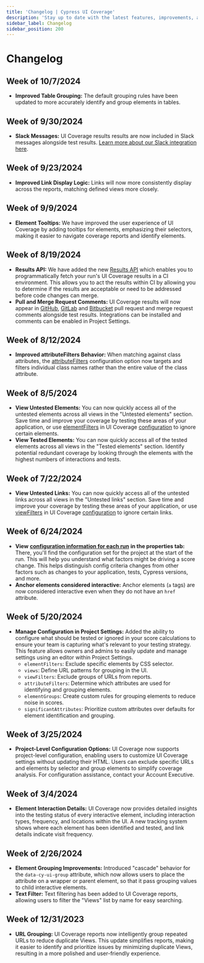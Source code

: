 ```yaml
---
title: 'Changelog | Cypress UI Coverage'
description: 'Stay up to date with the latest features, improvements, and bug fixes for UI Coverage.'
sidebar_label: Changelog
sidebar_position: 200
---
```


# Changelog

## **Week of 10/7/2024**

- **Improved Table Grouping:** The default grouping rules have been updated to more accurately identify and group elements in tables.

## **Week of 9/30/2024**

- **Slack Messages:** UI Coverage results results are now included in Slack messages alongside test results. [Learn more about our Slack integration here](https://on.cypress.io/slack-integration).

## **Week of 9/23/2024**

- **Improved Link Display Logic:** Links will now more consistently display across the reports, matching defined views more closely.

## **Week of 9/9/2024**

- **Element Tooltips:** We have improved the user experience of UI Coverage by adding tooltips for elements, emphasizing their selectors, making it easier to navigate coverage reports and identify elements.

## Week of 8/19/2024

- **Results API:** We have added the new [Results API](/ui-coverage/results-api) which enables you to programmatically fetch your run's UI Coverage results in a CI environment. This allows you to act the results within CI by allowing you to determine if the results are acceptable or need to be addressed before code changes can merge.
- **Pull and Merge Request Comments:** UI Coverage results will now appear in [GitHub](https://on.cypress.io/github-integration), [GitLab](https://on.cypress.io/gitlab-integration) and [Bitbucket](https://on.cypress.io/bitbucket-integration) pull request and merge request comments alongside test results. Integrations can be installed and comments can be enabled in Project Settings.

## **Week of 8/12/2024**

- **Improved attributeFilters Behavior:** When matching against class attributes, the [attributeFilters](/ui-coverage/configuration/attributefilters) configuration option now targets and filters individual class names rather than the entire value of the class attribute.

## Week of 8/5/2024

- **View Untested Elements:** You can now quickly access all of the untested elements across all views in the "Untested elements" section.
  Save time and improve your coverage by testing these areas of your application, or use
  [elementFilters](/ui-coverage/configuration/elementfilters) in UI Coverage [configuration](/ui-coverage/configuration/overview) to ignore certain elements.
- **View Tested Elements:** You can now quickly access all of the tested elements across all views in the "Tested elements" section. Identify potential redundant coverage by looking through the elements with the highest numbers of interactions and tests.

## Week of 7/22/2024

- **View Untested Links:** You can now quickly access all of the untested links across all views in the "Untested links" section. Save time and improve your coverage by testing these areas of your application,
  or use [viewFilters](/ui-coverage/configuration/viewfilters) in UI Coverage [configuration](/ui-coverage/configuration/overview) to ignore certain links.

## Week of 6/24/2024

- **View** [**configuration information for each run**](/accessibility/configuration/overview#Viewing-Configuration-for-a-Run) **in the properties tab:** There, you'll find the configuration set for the project at the start of the run. This will help you understand what factors might be driving a score change. This helps distinguish config criteria changes from other factors such as changes to your application, tests, Cypress versions, and more.
- **Anchor elements considered interactive:** Anchor elements (`a` tags) are now considered interactive even when they do not have an `href` attribute.

## Week of 5/20/2024

- **Manage Configuration in Project Settings:** Added the ability to configure what should be tested or ignored in your score calculations to ensure your team is capturing what's relevant to your testing strategy. This feature allows owners and admins to easily update and manage settings using an editor within Project Settings.
  - `elementFilters`: Exclude specific elements by CSS selector.
  - `views`: Define URL patterns for grouping in the UI.
  - `viewFilters`: Exclude groups of URLs from reports.
  - `attributeFilters`: Determine which attributes are used for identifying and grouping elements.
  - `elementGroups`: Create custom rules for grouping elements to reduce noise in scores.
  - `significantAttributes`: Prioritize custom attributes over defaults for element identification and grouping.

## Week of 3/25/2024

- **Project-Level Configuration Options:** UI Coverage now supports project-level configuration, enabling users to customize UI Coverage settings without updating their HTML. Users can exclude specific URLs and elements by selector and group elements to simplify coverage analysis. For configuration assistance, contact your Account Executive.

## Week of 3/4/2024

- **Element Interaction Details:** UI Coverage now provides detailed insights into the testing status of every interactive element, including interaction types, frequency, and locations within the UI. A new tracking system shows where each element has been identified and tested, and link details indicate visit frequency.

## Week of 2/26/2024

- **Element Grouping Improvements:** Introduced "cascade" behavior for the `data-cy-ui-group` attribute, which now allows users to place the attribute on a wrapper or parent element, so that it pass grouping values to child interactive elements.
- **Text Filter:** Text filtering has been added to UI Coverage reports, allowing users to filter the "Views" list by name for easy searching.

## Week of 12/31/2023

- **URL Grouping:** UI Coverage reports now intelligently group repeated URLs to reduce duplicate Views. This update simplifies reports, making it easier to identify and prioritize issues by minimizing duplicate Views, resulting in a more polished and user-friendly experience.
